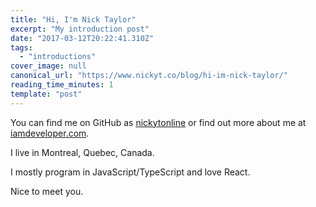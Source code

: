 ```yaml
---
title: "Hi, I'm Nick Taylor"
excerpt: "My introduction post"
date: "2017-03-12T20:22:41.310Z"
tags:
  - "introductions"
cover_image: null
canonical_url: "https://www.nickyt.co/blog/hi-im-nick-taylor/"
reading_time_minutes: 1
template: "post"
---
```


You can find me on GitHub as [nickytonline](https://github.com/nickytonline) or find out more about me at [iamdeveloper.com](http://iamdeveloper.com).

I live in Montreal, Quebec, Canada.

I mostly program in JavaScript/TypeScript and love React.

Nice to meet you.
